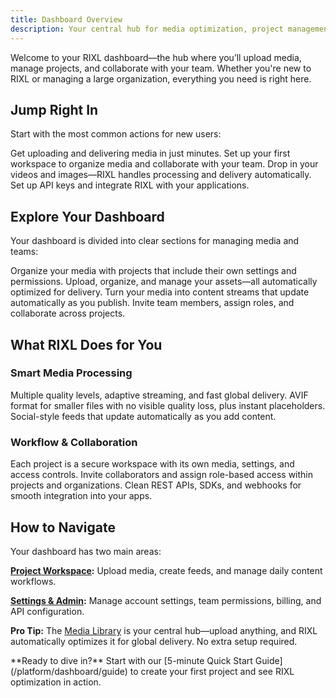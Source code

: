 ```yaml
---
title: Dashboard Overview
description: Your central hub for media optimization, project management, and team collaboration.
---
```



Welcome to your RIXL dashboard—the hub where you’ll upload media, manage projects, and collaborate with your team. Whether you're new to RIXL or managing a large organization, everything you need is right here.

## Jump Right In

Start with the most common actions for new users:

<Columns cols={2}>
  <Card
    title="5-Minute Quick Start"
    href="/platform/dashboard/guide"
    icon="book-open"
  >
    Get uploading and delivering media in just minutes.
  </Card>
  <Card
    title="Create a Project"
    href="/platform/dashboard/projects/create-project"
    icon="folder-plus"
  >
    Set up your first workspace to organize media and collaborate with your team.
  </Card>
  <Card
    title="Upload & Deliver"
    href="/platform/dashboard/media/overview"
    icon="upload"
  >
    Drop in your videos and images—RIXL handles processing and delivery automatically.
  </Card>
  <Card
    title="Developer Integration"
    href="/platform/api-documentation/create-key"
    icon="key"
  >
    Set up API keys and integrate RIXL with your applications.
  </Card>
</Columns>


## Explore Your Dashboard

Your dashboard is divided into clear sections for managing media and teams:

<Columns cols={2}>
  <Card
    title="Projects & Workspaces"
    href="/platform/dashboard/projects/overview"
    icon="folder-open"
  >
    Organize your media with projects that include their own settings and permissions.
  </Card>
  <Card
    title="Media Library"
    href="/platform/dashboard/media/overview"
    icon="image"
  >
    Upload, organize, and manage your assets—all automatically optimized for delivery.
  </Card>
  <Card
    title="Dynamic Feeds"
    href="/platform/dashboard/feeds/overview"
    icon="rss"
  >
    Turn your media into content streams that update automatically as you publish.
  </Card>
  <Card
    title="Team Collaboration"
    href="/platform/account-teams/organizations-overview"
    icon="users"
  >
    Invite team members, assign roles, and collaborate across projects.
  </Card>
</Columns>


## What RIXL Does for You

### Smart Media Processing

<Columns cols={3}>
  <Card title="Video Streaming" icon="video">
    Multiple quality levels, adaptive streaming, and fast global delivery.
  </Card>
  <Card title="Image Delivery" icon="image">
    AVIF format for smaller files with no visible quality loss, plus instant placeholders.
  </Card>
  <Card title="Dynamic Feeds" icon="rss">
    Social-style feeds that update automatically as you add content.
  </Card>
</Columns>


### Workflow & Collaboration

<Columns cols={3}>
  <Card title="Projects as Workspaces" icon="settings">
    Each project is a secure workspace with its own media, settings, and access controls.
  </Card>
  <Card title="Team Roles & Permissions" icon="users">
    Invite collaborators and assign role-based access within projects and organizations.
  </Card>
  <Card title="Developer Tools" icon="code">
    Clean REST APIs, SDKs, and webhooks for smooth integration into your apps.
  </Card>
</Columns>

## How to Navigate

Your dashboard has two main areas:

**[Project Workspace](/platform/dashboard/projects/overview):** Upload media, create feeds, and manage daily content workflows.

**[Settings & Admin](/platform/account-teams/overview):** Manage account settings, team permissions, billing, and API configuration.

**Pro Tip:** The [Media Library](/platform/dashboard/media/overview) is your central hub—upload anything, and RIXL automatically optimizes it for global delivery. No extra setup required.

<Callout type="tip">
  **Ready to dive in?** Start with our [5-minute Quick Start Guide](/platform/dashboard/guide) to create your first
  project and see RIXL optimization in action.
</Callout>
